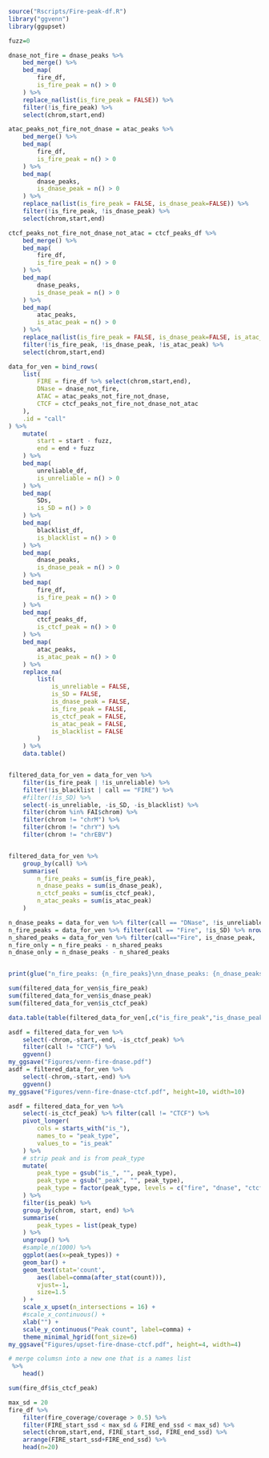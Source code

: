 ```r
source("Rscripts/Fire-peak-df.R")
library("ggvenn")
library(ggupset)
```


```r
fuzz=0

dnase_not_fire = dnase_peaks %>%
    bed_merge() %>%
    bed_map(
        fire_df,
        is_fire_peak = n() > 0
    ) %>%
    replace_na(list(is_fire_peak = FALSE)) %>%
    filter(!is_fire_peak) %>%
    select(chrom,start,end)

atac_peaks_not_fire_not_dnase = atac_peaks %>%
    bed_merge() %>%
    bed_map(
        fire_df,
        is_fire_peak = n() > 0
    ) %>%
    bed_map(
        dnase_peaks,
        is_dnase_peak = n() > 0
    ) %>%
    replace_na(list(is_fire_peak = FALSE, is_dnase_peak=FALSE)) %>%
    filter(!is_fire_peak, !is_dnase_peak) %>%
    select(chrom,start,end)

ctcf_peaks_not_fire_not_dnase_not_atac = ctcf_peaks_df %>%
    bed_merge() %>%
    bed_map(
        fire_df,
        is_fire_peak = n() > 0
    ) %>%
    bed_map(
        dnase_peaks,
        is_dnase_peak = n() > 0
    ) %>%
    bed_map(
        atac_peaks,
        is_atac_peak = n() > 0
    ) %>%
    replace_na(list(is_fire_peak = FALSE, is_dnase_peak=FALSE, is_atac_peak=F)) %>%
    filter(!is_fire_peak, !is_dnase_peak, !is_atac_peak) %>%
    select(chrom,start,end)

data_for_ven = bind_rows(
    list(
        FIRE = fire_df %>% select(chrom,start,end),
        DNase = dnase_not_fire,
        ATAC = atac_peaks_not_fire_not_dnase,
        CTCF = ctcf_peaks_not_fire_not_dnase_not_atac
    ),
    .id = "call"
) %>%
    mutate(
        start = start - fuzz,
        end = end + fuzz
    ) %>%
    bed_map(
        unreliable_df,
        is_unreliable = n() > 0 
    ) %>%
    bed_map(
        SDs,
        is_SD = n() > 0
    ) %>%
    bed_map(
        blacklist_df,
        is_blacklist = n() > 0
    ) %>%
    bed_map(
        dnase_peaks,
        is_dnase_peak = n() > 0
    ) %>%
    bed_map(
        fire_df,
        is_fire_peak = n() > 0
    ) %>%
    bed_map(
        ctcf_peaks_df,
        is_ctcf_peak = n() > 0
    ) %>%
    bed_map(
        atac_peaks,
        is_atac_peak = n() > 0
    ) %>%
    replace_na(
        list(
            is_unreliable = FALSE,
            is_SD = FALSE,
            is_dnase_peak = FALSE,
            is_fire_peak = FALSE,
            is_ctcf_peak = FALSE,
            is_atac_peak = FALSE,
            is_blacklist = FALSE
        )
    ) %>%
    data.table()


filtered_data_for_ven = data_for_ven %>%
    filter(is_fire_peak | !is_unreliable) %>%
    filter(!is_blacklist | call == "FIRE") %>%
    #filter(!is_SD) %>%
    select(-is_unreliable, -is_SD, -is_blacklist) %>%
    filter(chrom %in% FAI$chrom) %>%
    filter(chrom != "chrM") %>%
    filter(chrom != "chrY") %>%
    filter(chrom != "chrEBV") 


filtered_data_for_ven %>%
    group_by(call) %>%
    summarise(
        n_fire_peaks = sum(is_fire_peak),
        n_dnase_peaks = sum(is_dnase_peak),
        n_ctcf_peaks = sum(is_ctcf_peak),
        n_atac_peaks = sum(is_atac_peak)
    )

n_dnase_peaks = data_for_ven %>% filter(call == "DNase", !is_unreliable, !is_SD) %>% nrow()
n_fire_peaks = data_for_ven %>% filter(call == "Fire", !is_SD) %>% nrow()
n_shared_peaks = data_for_ven %>% filter(call=="Fire", is_dnase_peak, !is_SD) %>% nrow()
n_fire_only = n_fire_peaks - n_shared_peaks
n_dnase_only = n_dnase_peaks - n_shared_peaks


print(glue("n_fire_peaks: {n_fire_peaks}\nn_dnase_peaks: {n_dnase_peaks}\nn_shared_peaks: {n_shared_peaks}\nn_fire_only: {n_fire_only}\nn_dnase_only: {n_dnase_only}"))
```

```r
sum(filtered_data_for_ven$is_fire_peak)
sum(filtered_data_for_ven$is_dnase_peak)
sum(filtered_data_for_ven$is_ctcf_peak)

data.table(table(filtered_data_for_ven[,c("is_fire_peak","is_dnase_peak","is_ctcf_peak")]))

asdf = filtered_data_for_ven %>%
    select(-chrom,-start,-end, -is_ctcf_peak) %>%
    filter(call != "CTCF") %>%
    ggvenn()
my_ggsave("Figures/venn-fire-dnase.pdf")
asdf = filtered_data_for_ven %>%
    select(-chrom,-start,-end) %>%
    ggvenn() 
my_ggsave("Figures/venn-fire-dnase-ctcf.pdf", height=10, width=10)
```

```r
asdf = filtered_data_for_ven %>%
    select(-is_ctcf_peak) %>% filter(call != "CTCF") %>%
    pivot_longer(
        cols = starts_with("is_"),
        names_to = "peak_type",
        values_to = "is_peak"
    ) %>%
    # strip peak and is from peak_type
    mutate(
        peak_type = gsub("is_", "", peak_type),
        peak_type = gsub("_peak", "", peak_type),
        peak_type = factor(peak_type, levels = c("fire", "dnase", "ctcf", "atac"))
    ) %>%
    filter(is_peak) %>%
    group_by(chrom, start, end) %>%
    summarise(
        peak_types = list(peak_type)
    ) %>%
    ungroup() %>%
    #sample_n(1000) %>%
    ggplot(aes(x=peak_types)) +
    geom_bar() +
    geom_text(stat='count',
        aes(label=comma(after_stat(count))),
        vjust=-1,
        size=1.5
    ) +
    scale_x_upset(n_intersections = 16) +
    #scale_x_continuous() +
    xlab("") +
    scale_y_continuous("Peak count", label=comma) +
    theme_minimal_hgrid(font_size=6)
my_ggsave("Figures/upset-fire-dnase-ctcf.pdf", height=4, width=4)
```

```r
# merge columsn into a new one that is a names list
 %>%
    head()

```

```r

sum(fire_df$is_ctcf_peak)
```


```r
max_sd = 20
fire_df %>%
    filter(fire_coverage/coverage > 0.5) %>%
    filter(FIRE_start_ssd < max_sd & FIRE_end_ssd < max_sd) %>% 
    select(chrom,start,end, FIRE_start_ssd, FIRE_end_ssd) %>%
    arrange(FIRE_start_ssd+FIRE_end_ssd) %>%
    head(n=20)
```